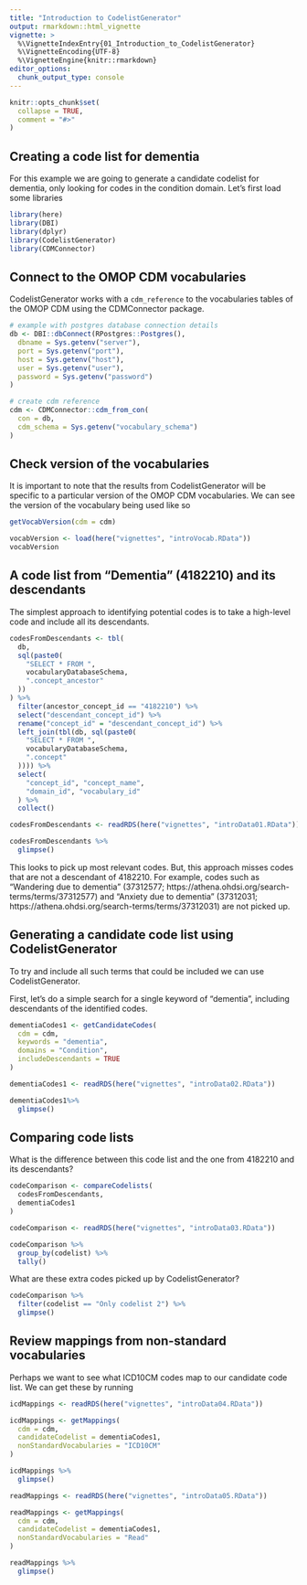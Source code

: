 ```yaml
---
title: "Introduction to CodelistGenerator"
output: rmarkdown::html_vignette
vignette: >
  %\VignetteIndexEntry{01_Introduction_to_CodelistGenerator}
  %\VignetteEncoding{UTF-8}
  %\VignetteEngine{knitr::rmarkdown}
editor_options: 
  chunk_output_type: console
---
```


```r
knitr::opts_chunk$set(
  collapse = TRUE,
  comment = "#>"
)
```

## Creating a code list for dementia
For this example we are going to generate a candidate codelist for dementia, only looking for codes in the condition domain. Let's first load some libraries

```r
library(here)
library(DBI)
library(dplyr)
library(CodelistGenerator)
library(CDMConnector)
```

## Connect to the OMOP CDM vocabularies
CodelistGenerator works with a `cdm_reference` to the vocabularies tables of the OMOP CDM using the CDMConnector package. 

```r
# example with postgres database connection details
db <- DBI::dbConnect(RPostgres::Postgres(),
  dbname = Sys.getenv("server"),
  port = Sys.getenv("port"),
  host = Sys.getenv("host"),
  user = Sys.getenv("user"),
  password = Sys.getenv("password")
)

# create cdm reference
cdm <- CDMConnector::cdm_from_con(
  con = db,
  cdm_schema = Sys.getenv("vocabulary_schema")
)
```


## Check version of the vocabularies
It is important to note that the results from CodelistGenerator will be specific to a particular version of the OMOP CDM vocabularies. We can see the version of the vocabulary being used like so
```r
getVocabVersion(cdm = cdm)
```

```r
vocabVersion <- load(here("vignettes", "introVocab.RData"))
vocabVersion
```

## A code list from "Dementia" (4182210) and its descendants
The simplest approach to identifying potential codes is to take a high-level code and include all its descendants. 


```r
codesFromDescendants <- tbl(
  db,
  sql(paste0(
    "SELECT * FROM ",
    vocabularyDatabaseSchema,
    ".concept_ancestor"
  ))
) %>%
  filter(ancestor_concept_id == "4182210") %>%
  select("descendant_concept_id") %>%
  rename("concept_id" = "descendant_concept_id") %>%
  left_join(tbl(db, sql(paste0(
    "SELECT * FROM ",
    vocabularyDatabaseSchema,
    ".concept"
  )))) %>%
  select(
    "concept_id", "concept_name",
    "domain_id", "vocabulary_id"
  ) %>%
  collect()
```

```r
codesFromDescendants <- readRDS(here("vignettes", "introData01.RData"))
```

```r
codesFromDescendants %>% 
  glimpse()
```

This looks to pick up most relevant codes. But, this approach misses codes that are not a descendant of 4182210. For example, codes such as "Wandering due to dementia" (37312577; https://athena.ohdsi.org/search-terms/terms/37312577) and "Anxiety due to dementia" (37312031; https://athena.ohdsi.org/search-terms/terms/37312031) are not picked up.

## Generating a candidate code list using CodelistGenerator
To try and include all such terms that could be included we can use CodelistGenerator.

First, let's do a simple search for a single keyword of "dementia", including descendants of the identified codes.
```r
dementiaCodes1 <- getCandidateCodes(
  cdm = cdm,
  keywords = "dementia",
  domains = "Condition",
  includeDescendants = TRUE
)
```

```r
dementiaCodes1 <- readRDS(here("vignettes", "introData02.RData"))
```

```r
dementiaCodes1%>% 
  glimpse()
```


## Comparing code lists
What is the difference between this code list and the one from 4182210 and its descendants?
```r
codeComparison <- compareCodelists(
  codesFromDescendants,
  dementiaCodes1
)
```

```r
codeComparison <- readRDS(here("vignettes", "introData03.RData"))
```

```r
codeComparison %>%
  group_by(codelist) %>%
  tally()
```

What are these extra codes picked up by CodelistGenerator?
```r
codeComparison %>%
  filter(codelist == "Only codelist 2") %>% 
  glimpse()
```

## Review mappings from non-standard vocabularies
Perhaps we want to see what ICD10CM codes map to our candidate code list. We can get these by running

```r
icdMappings <- readRDS(here("vignettes", "introData04.RData"))
```

```r
icdMappings <- getMappings(
  cdm = cdm,
  candidateCodelist = dementiaCodes1,
  nonStandardVocabularies = "ICD10CM"
)
```

```r
icdMappings %>% 
  glimpse()
```


```r
readMappings <- readRDS(here("vignettes", "introData05.RData"))
```

```r
readMappings <- getMappings(
  cdm = cdm,
  candidateCodelist = dementiaCodes1,
  nonStandardVocabularies = "Read"
)
```

```r
readMappings %>% 
  glimpse()
```
